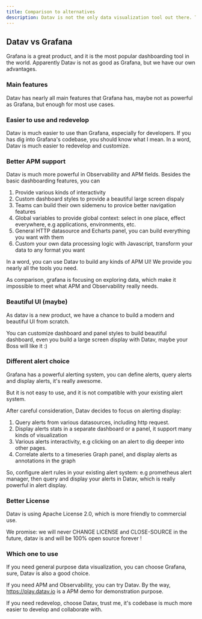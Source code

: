 ```yaml
---
title: Comparison to alternatives
description: Datav is not the only data visualization tool out there. This page compares Datav to other popular dashboarding tools, mainly to Grafana.
---
```



## Datav vs Grafana

Grafana is a great product, and it is the most popular dashboarding tool in the world. Apparently Datav is not as good as Grafana, but we have our own advantages.

### Main features

Datav has nearly all main features that Grafana has, maybe not as powerful as Grafana, but enough for most use cases.

### Easier to use and redevelop

Datav is much easier to use than Grafana, especially for developers. If you has dig into Grafana's codebase, you should know what I mean. In a word, Datav is much 
easier to redevelop and customize.

### Better APM support

Datav is much more powerful in Observability and APM fields. Besides the basic dashboarding features, you can 

1. Provide various kinds of interactivity
2. Custom dashboard styles to provide a beautiful large screen dispaly
3. Teams can build their own sidemenu to provice better navigation features
4. Global variables to provide global context: select in one place, effect everywhere, e.g applications, environments, etc.
5. General HTTP datasource and Echarts panel, you can build everything you want with them
6. Custom your own data processing logic with Javascript, transform your data to any format you want

In a word, you can use Datav to build any kinds of APM UI! We provide you nearly all the tools you need. 

As comparison, grafana is focusing on exploring data, which make it impossible to meet what APM and Observability really needs.


### Beautiful UI (maybe)

As datav is a new product, we have a chance to build a modern and beautiful UI from scratch. 

You can customize dashboard and panel styles to build beautiful dashboard, even you build a large screen display with Datav, maybe your Boss will like it :)


### Different alert choice

Grafana has a powerful alerting system, you can define alerts, query alerts and display alerts, it's really awesome. 
 
But it is not easy to use, and it is not compatible with your existing alert system.

After careful consideration, Datav decides to focus on alerting display:

1. Query alerts from various datasources, including http request.
2. Display alerts stats in a separate dashboard or a panel, it support many kinds of visualization
3. Various alerts interactivity, e.g clicking on an alert to dig deeper into other pages.
4. Correlate alerts to a timeseries Graph panel, and display alerts as annotations in the graph

So, configure alert rules in your existing alert system: e.g prometheus alert manager, then query and display your alerts in Datav, which is really powerful in alert display.


### Better License

Datav is using Apache License 2.0, which is more friendly to commercial use.

We promise: we will never CHANGE LICENSE and CLOSE-SOURCE in the future, datav is and will be 100% open source forever !

### Which one to use 

If you need general purpose data visualization, you can choose Grafana, sure, Datav is also a good choice.

If you need APM and Observability, you can try Datav. By the way, https://play.datav.io is a APM demo for demonstration purpose.

If you need redevelop, choose Datav, trust me, it's codebase is  much more easier to develop and collaborate with.


 